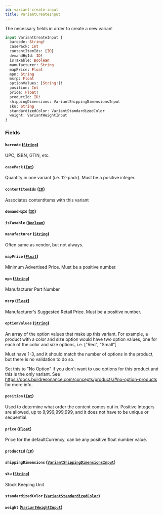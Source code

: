 ```yaml
---
id: variant-create-input
title: VariantCreateInput
---
```



The necessary fields in order to create a new variant


```graphql
input VariantCreateInput {
  barcode: String!
  casePack: Int
  contentItemIds: [ID]
  demandHqId: ID!
  isTaxable: Boolean
  manufacturer: String
  mapPrice: Float
  mpn: String
  msrp: Float
  optionValues: [String!]!
  position: Int
  price: Float!
  productId: ID!
  shippingDimensions: VariantShippingDimensionsInput
  sku: String
  standardizedColor: VariantStandardizedColor
  weight: VariantWeightInput
}
```


### Fields

#### `barcode` ([`String`](/developers/demandhq-apis/demand-api/graphql/reference/scalars/string))

UPC, ISBN, GTIN, etc.


#### `casePack` ([`Int`](/developers/demandhq-apis/demand-api/graphql/reference/scalars/int))

Quantity in one variant (i.e. 12-pack). Must be a positive integer.


#### `contentItemIds` ([`ID`](/developers/demandhq-apis/demand-api/graphql/reference/scalars/id))

Associates contentItems with this variant


#### `demandHqId` ([`ID`](/developers/demandhq-apis/demand-api/graphql/reference/scalars/id))




#### `isTaxable` ([`Boolean`](/developers/demandhq-apis/demand-api/graphql/reference/scalars/boolean))




#### `manufacturer` ([`String`](/developers/demandhq-apis/demand-api/graphql/reference/scalars/string))

Often same as vendor, but not always.


#### `mapPrice` ([`Float`](/developers/demandhq-apis/demand-api/graphql/reference/scalars/float))

Minimum Advertised Price. Must be a positive number.


#### `mpn` ([`String`](/developers/demandhq-apis/demand-api/graphql/reference/scalars/string))

Manufacturer Part Number


#### `msrp` ([`Float`](/developers/demandhq-apis/demand-api/graphql/reference/scalars/float))

Manufacturer's Suggested Retail Price. Must be a positive number.


#### `optionValues` ([`String`](/developers/demandhq-apis/demand-api/graphql/reference/scalars/string))

An array of the option values that make up this variant.
For example, a product with a color and size option would have two option values,
one for each of the color and size options, i.e. ["Red", "Small"]

Must have 1-3, and it should match the number of options in the product, but there is no validation to do so.

Set this to "No Option" if you don't want to use options for this product and this is the only variant.
See https://docs.buildresonance.com/concepts/products/#no-option-products for more info.


#### `position` ([`Int`](/developers/demandhq-apis/demand-api/graphql/reference/scalars/int))

Used to determine what order the content comes out in.
Positive Integers are allowed, up to 9,999,999,999, and it does not have to be unique or sequential.


#### `price` ([`Float`](/developers/demandhq-apis/demand-api/graphql/reference/scalars/float))

Price for the defaultCurrency, can be any positive float number value.


#### `productId` ([`ID`](/developers/demandhq-apis/demand-api/graphql/reference/scalars/id))




#### `shippingDimensions` ([`VariantShippingDimensionsInput`](/developers/demandhq-apis/demand-api/graphql/reference/inputs/variant-shipping-dimensions-input))




#### `sku` ([`String`](/developers/demandhq-apis/demand-api/graphql/reference/scalars/string))

Stock Keeping Unit


#### `standardizedColor` ([`VariantStandardizedColor`](/developers/demandhq-apis/demand-api/graphql/reference/enums/variant-standardized-color))




#### `weight` ([`VariantWeightInput`](/developers/demandhq-apis/demand-api/graphql/reference/inputs/variant-weight-input))






